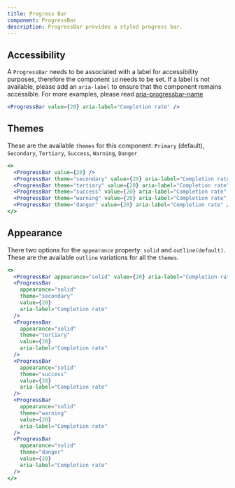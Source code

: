 ```yaml
---
title: Progress Bar
component: ProgressBar
description: ProgressBar provides a styled progress bar.
---
```


## Accessibility

A `ProgressBar` needs to be associated with a label for accessibility purposes, therefore the component `id` needs to be set. If a label is not available, please add an `aria-label` to ensure that the component remains accessible.
For more examples, please read [aria-progressbar-name](https://dequeuniversity.com/rules/axe/4.1/aria-progressbar-name?application=axeAPI)

```jsx live center
<ProgressBar value={20} aria-label="Completion rate" />
```

## Themes

These are the available `themes` for this component: `Primary` (default), `Secondary`, `Tertiary`, `Success`, `Warning`, `Danger`

```jsx preview center
<>
  <ProgressBar value={20} />
  <ProgressBar theme="secondary" value={20} aria-label="Completion rate" />
  <ProgressBar theme="tertiary" value={20} aria-label="Completion rate" />
  <ProgressBar theme="success" value={20} aria-label="Completion rate" />
  <ProgressBar theme="warning" value={20} aria-label="Completion rate" />
  <ProgressBar theme="danger" value={20} aria-label="Completion rate" />
</>
```

## Appearance

There two options for the `appearance` property: `solid` and `outline(default)`. These are the available `outline` variations for all the `themes`.

```jsx preview center
<>
  <ProgressBar appearance="solid" value={20} aria-label="Completion rate" />
  <ProgressBar
    appearance="solid"
    theme="secondary"
    value={20}
    aria-label="Completion rate"
  />
  <ProgressBar
    appearance="solid"
    theme="tertiary"
    value={20}
    aria-label="Completion rate"
  />
  <ProgressBar
    appearance="solid"
    theme="success"
    value={20}
    aria-label="Completion rate"
  />
  <ProgressBar
    appearance="solid"
    theme="warning"
    value={20}
    aria-label="Completion rate"
  />
  <ProgressBar
    appearance="solid"
    theme="danger"
    value={20}
    aria-label="Completion rate"
  />
</>
```
